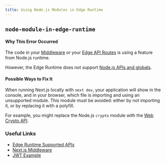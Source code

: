 ```yaml
---
title: Using Node.js Modules in Edge Runtime
---
```


## `node-module-in-edge-runtime`

#### Why This Error Occurred

The code in your [Middleware](https://nextjs.org/docs/advanced-features/middleware) or your [Edge API Routes](https://nextjs.org/docs/api-routes/edge-api-routes) is using a feature from Node.js runtime.

However, the Edge Runtime does not support [Node.js APIs and globals](https://nextjs.org/docs/api-reference/edge-runtime#unsupported-apis).

#### Possible Ways to Fix It

When running Next.js locally with `next dev`, your application will show in the console, and in your browser, which file is importing and using an unsupported module. This module must be avoided: either by not importing it, or by replacing it with a polyfill.

For example, you might replace the Node.js `crypto` module with the [Web Crypto API](https://developer.mozilla.org/en-US/docs/Web/API/Web_Crypto_API).

### Useful Links

- [Edge Runtime Supported APIs](https://nextjs.org/docs/api-reference/edge-runtime)
- [Next.js Middleware](https://nextjs.org/docs/advanced-features/middleware)
- [JWT Example](https://vercel.com/templates/next.js/jwt-authentication)
